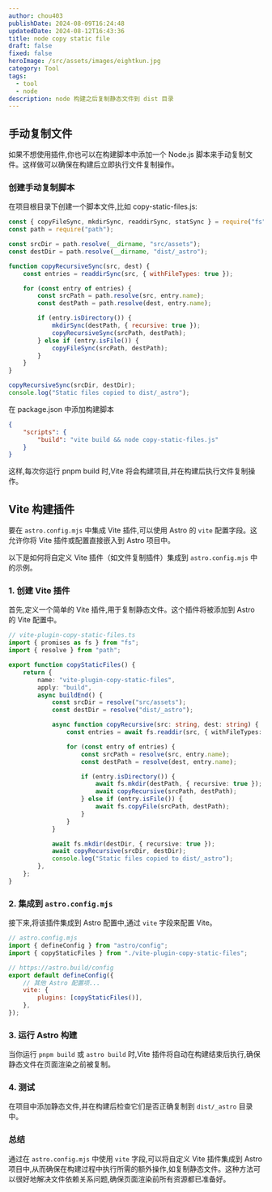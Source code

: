 ```yaml
---
author: chou403
publishDate: 2024-08-09T16:24:48
updatedDate: 2024-08-12T16:43:36
title: node copy static file
draft: false
fixed: false
heroImage: /src/assets/images/eightkun.jpg
category: Tool
tags:
  - tool
  - node
description: node 构建之后复制静态文件到 dist 目录
---
```


## 手动复制文件

如果不想使用插件,你也可以在构建脚本中添加一个 Node.js 脚本来手动复制文件。这样做可以确保在构建后立即执行文件复制操作。

### 创建手动复制脚本

在项目根目录下创建一个脚本文件,比如 copy-static-files.js:

```js
const { copyFileSync, mkdirSync, readdirSync, statSync } = require("fs");
const path = require("path");

const srcDir = path.resolve(__dirname, "src/assets");
const destDir = path.resolve(__dirname, "dist/_astro");

function copyRecursiveSync(src, dest) {
	const entries = readdirSync(src, { withFileTypes: true });

	for (const entry of entries) {
		const srcPath = path.resolve(src, entry.name);
		const destPath = path.resolve(dest, entry.name);

		if (entry.isDirectory()) {
			mkdirSync(destPath, { recursive: true });
			copyRecursiveSync(srcPath, destPath);
		} else if (entry.isFile()) {
			copyFileSync(srcPath, destPath);
		}
	}
}

copyRecursiveSync(srcDir, destDir);
console.log("Static files copied to dist/_astro");
```

在 package.json 中添加构建脚本

```json
{
	"scripts": {
		"build": "vite build && node copy-static-files.js"
	}
}
```

这样,每次你运行 pnpm build 时,Vite 将会构建项目,并在构建后执行文件复制操作。

## Vite 构建插件

要在 `astro.config.mjs` 中集成 Vite 插件,可以使用 Astro 的 `vite` 配置字段。这允许你将 Vite 插件或配置直接嵌入到 Astro 项目中。

以下是如何将自定义 Vite 插件（如文件复制插件）集成到 `astro.config.mjs` 中的示例。

### 1. **创建 Vite 插件**

首先,定义一个简单的 Vite 插件,用于复制静态文件。这个插件将被添加到 Astro 的 Vite 配置中。

```typescript
// vite-plugin-copy-static-files.ts
import { promises as fs } from "fs";
import { resolve } from "path";

export function copyStaticFiles() {
	return {
		name: "vite-plugin-copy-static-files",
		apply: "build",
		async buildEnd() {
			const srcDir = resolve("src/assets");
			const destDir = resolve("dist/_astro");

			async function copyRecursive(src: string, dest: string) {
				const entries = await fs.readdir(src, { withFileTypes: true });

				for (const entry of entries) {
					const srcPath = resolve(src, entry.name);
					const destPath = resolve(dest, entry.name);

					if (entry.isDirectory()) {
						await fs.mkdir(destPath, { recursive: true });
						await copyRecursive(srcPath, destPath);
					} else if (entry.isFile()) {
						await fs.copyFile(srcPath, destPath);
					}
				}
			}

			await fs.mkdir(destDir, { recursive: true });
			await copyRecursive(srcDir, destDir);
			console.log("Static files copied to dist/_astro");
		},
	};
}
```

### 2. **集成到 `astro.config.mjs`**

接下来,将该插件集成到 Astro 配置中,通过 `vite` 字段来配置 Vite。

```javascript
// astro.config.mjs
import { defineConfig } from "astro/config";
import { copyStaticFiles } from "./vite-plugin-copy-static-files";

// https://astro.build/config
export default defineConfig({
	// 其他 Astro 配置项...
	vite: {
		plugins: [copyStaticFiles()],
	},
});
```

### 3. **运行 Astro 构建**

当你运行 `pnpm build` 或 `astro build` 时,Vite 插件将自动在构建结束后执行,确保静态文件在页面渲染之前被复制。

### 4. **测试**

在项目中添加静态文件,并在构建后检查它们是否正确复制到 `dist/_astro` 目录中。

### 总结

通过在 `astro.config.mjs` 中使用 `vite` 字段,可以将自定义 Vite 插件集成到 Astro 项目中,从而确保在构建过程中执行所需的额外操作,如复制静态文件。这种方法可以很好地解决文件依赖关系问题,确保页面渲染前所有资源都已准备好。
